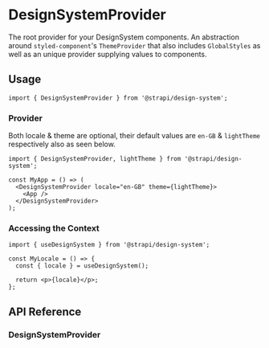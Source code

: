 
<Meta title="DesignSystemProvider" />

# DesignSystemProvider

The root provider for your DesignSystem components. An abstraction around `styled-component`'s `ThemeProvider`
that also includes `GlobalStyles` as well as an unique provider supplying values to components.

## Usage

```tsx
import { DesignSystemProvider } from '@strapi/design-system';
```

### Provider

Both locale & theme are optional, their default values are `en-GB` & `lightTheme` respectively also as seen below.

```tsx
import { DesignSystemProvider, lightTheme } from '@strapi/design-system';

const MyApp = () => (
  <DesignSystemProvider locale="en-GB" theme={lightTheme}>
    <App />
  </DesignSystemProvider>
);
```

### Accessing the Context

```tsx
import { useDesignSystem } from '@strapi/design-system';

const MyLocale = () => {
  const { locale } = useDesignSystem();

  return <p>{locale}</p>;
};
```

## API Reference

### DesignSystemProvider

<ArgsTable of={DesignSystemProvider} />
